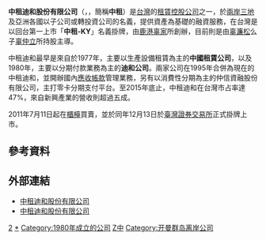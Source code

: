 {{Infobox Company
| company_name = 中租迪和股份有限公司
| company_name_en = Chailease Finance Co., Ltd.
| company_logo = Chailease Finance logo.svg
| company_type = [[股份有限公司|股份有限公司]]
| company_slogan = 
| local_code_name = TW
| local_code = 05072925
| traded_as = {{twse|5871}}<br>（2011年12月13日上市）
| trading_name = 中租、中租控股
| foundation = 1980年6月23日<br/>（{{age in years and days|1980|6|23|age=no}}）
| location = {{ROC-TWN}}<br/>[[臺北市|臺北市]][[內湖區|內湖區]][[瑞光路|瑞光路]]362號1樓至12樓
| area_served = [[台灣|台灣]]
| founder = [[鹿港辜家|鹿港辜家]]
| key_people = [[董事長|董事長]]：陳鳳龍<br>[[總經理|總經理]]：侯明欽<ref>採訪‧撰文 張玉琦,[http://www.managertoday.com.tw/articles/view/51680 漁獲也可以做擔保品借錢？中租迪和的融資創意，帶來30億年營收],經理人,2015-12-29.</ref><br>辜仲立
| industry = 租賃業
| products = 
| capital = [[新台幣|新台幣]]13,695,000,000元
| revenue = 
| assets = [[新台幣|新台幣]]13,700,000,000元
| operating_income = 
| profit = 
| market_value = 
| num_employees = 
| P/E ratio = 
| earnings per share = 
| Net asset value = 
| accounting_period = 
| parent = 
| divisions = 
| major_shareholder = 
| subsid = 
| homepage = {{URL|https://www.chailease.com.tw/}}
| footnotes = 
}}

'''中租迪和股份有限公司'''（{{lang-en|Chailease Finance Co., Ltd.}}，{{twse|5871}}，簡稱'''中租'''）是[[台灣|台灣]]的[[租賃控股公司|租賃控股公司]]之一，於[[兩岸三地|兩岸三地]]及亞洲各國以子公司或轉投資公司的名義，提供資產為基礎的融資服務，在台灣是以回台第一上市「'''中租-KY'''」名義掛牌，由[[鹿港辜家|鹿港辜家]]所創辦，目前則是由[[辜濂松|辜濂松]]么子[[辜仲立|辜仲立]]所持股主導。

中租迪和最早是來自於1977年，主要以生產設備租賃為主的'''中國租賃公司'''，以及1980年，主要以分期付款業務為主的'''迪和公司'''。兩家公司在1995年合併為現在的中租迪和，並開辦國內[[應收帳款|應收帳款]]管理業務，另有以消費性分期為主的仲信資融股份有限公司，主打零卡分期支付平台。至2015年底止，中租迪和在台灣市占率達47%，來自新興產業的營收則超過五成。

2011年7月11日起在[[財團法人中華民國證券櫃檯買賣中心|櫃檯]]買賣，並於同年12月13日於[[臺灣證券交易所|臺灣證券交易所]]正式掛牌上市。

==參考資料==
{{Reflist}}
==外部連結==
*[http://www.chaileaseholding.com/ 中租迪和股份有限公司]{{zh-tw}}{{en}}
*[https://www.chailease.com.tw/ 中租迪和股份有限公司]{{Wayback|url=http://www.chailease.com.tw/ |date=20200323025617 }}{{zh-tw}}{{en}}

{{Portal bar|台灣|企業}}
{{臺灣50指數成分股票}}

[[Category:臺灣證券交易所上市公司|2]]
[[Category:鹿港辜家|*]]
[[Category:1980年成立的公司|Category:1980年成立的公司]]
[[Category:總部位於內湖區的工商業機構|Z中]]
[[Category:开曼群岛离岸公司|Category:开曼群岛离岸公司]]